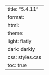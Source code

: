 ---
title: "5.4.11"
format:
    html:
        theme:
            light: flatly
            dark: darkly
        css: styles.css
        toc: true
---